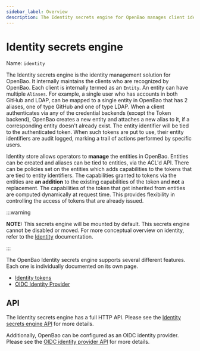 ```yaml
---
sidebar_label: Overview
description: The Identity secrets engine for OpenBao manages client identities.
---
```


# Identity secrets engine

Name: `identity`

The Identity secrets engine is the identity management solution for OpenBao. It
internally maintains the clients who are recognized by OpenBao. Each client is
internally termed as an `Entity`. An entity can have multiple `Aliases`. For
example, a single user who has accounts in both GitHub and LDAP, can be mapped
to a single entity in OpenBao that has 2 aliases, one of type GitHub and one of
type LDAP. When a client authenticates via any of the credential backends
(except the Token backend), OpenBao creates a new entity and attaches a new
alias to it, if a corresponding entity doesn't already exist. The entity identifier will
be tied to the authenticated token. When such tokens are put to use, their
entity identifiers are audit logged, marking a trail of actions performed by
specific users.

Identity store allows operators to **manage** the entities in OpenBao. Entities
can be created and aliases can be tied to entities, via the ACL'd API. There
can be policies set on the entities which adds capabilities to the tokens that
are tied to entity identifiers. The capabilities granted to tokens via the
entities are **an addition** to the existing capabilities of the token and
**not** a replacement. The capabilities of the token that get inherited from
entities are computed dynamically at request time. This provides flexibility in
controlling the access of tokens that are already issued.

:::warning

**NOTE:** This secrets engine will be mounted by default. This secrets engine
cannot be disabled or moved. For more conceptual overview on identity, refer to
the [Identity](/docs/concepts/identity) documentation.

:::

The OpenBao Identity secrets engine supports several different features. Each
one is individually documented on its own page.

- [Identity tokens](/docs/secrets/identity/identity-token)
- [OIDC Identity Provider](/docs/secrets/identity/oidc-provider)

## API

The Identity secrets engine has a full HTTP API. Please see the
[Identity secrets engine API](/api-docs/secret/identity) for more
details.

Additionally, OpenBao can be configured as an OIDC identity provider. Please see
the [OIDC identity provider API](/api-docs/secret/identity/oidc-provider) for
more details.
